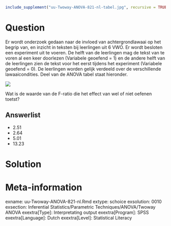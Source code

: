 ```{r, echo = FALSE, results = "hide"}
include_supplement("uu-Twoway-ANOVA-821-nl-tabel.jpg", recursive = TRUE)
```



Question
========
  
Er wordt onderzoek gedaan naar de invloed van achtergrondlawaai op het begrip van, en inzicht in teksten bij leerlingen uit 6 VWO. Er wordt besloten een experiment uit te voeren. De helft van de leerlingen mag de tekst van te voren al een keer doorlezen (Variabele geoefend = 1) en de andere helft van de leerlingen zien de tekst voor het eerst tijdens het experiment (Variabele geoefend = 0). De leerlingen worden gelijk verdeeld over de verschillende lawaaicondities. Deel van de ANOVA tabel staat hieronder. 

![](uu-Twoway-ANOVA-821-nl-tabel.jpg)

Wat is de waarde van de F-ratio die het effect van wel of niet oefenen toetst?
  
Answerlist
----------
* 2.51
* 2.64
* 5.01 
* 13.23




Solution
========
  



Meta-information
================
exname: uu-Twoway-ANOVA-821-nl.Rmd
extype: schoice
exsolution: 0010
exsection: Inferential Statistics/Parametric Techniques/ANOVA/Twoway ANOVA
exextra[Type]: Interpretating output
exextra[Program]: SPSS
exextra[Language]: Dutch
exextra[Level]: Statistical Literacy
